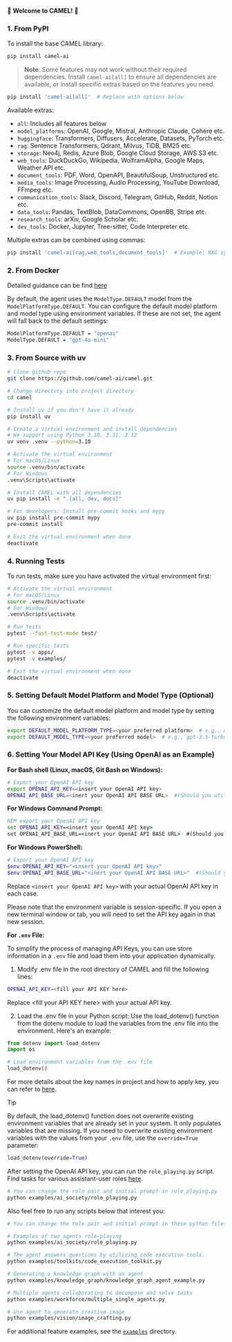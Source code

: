 🐫 **Welcome to CAMEL!** 🐫

### 1. From PyPI

To install the base CAMEL library:
```bash
pip install camel-ai
```

> **Note**: Some features may not work without their required dependencies. Install `camel-ai[all]` to ensure all dependencies are available, or install specific extras based on the features you need.

```bash
pip install 'camel-ai[all]'  # Replace with options below
```

Available extras:
- `all`: Includes all features below
- `model_platforms`: OpenAI, Google, Mistral, Anthropic Claude, Cohere etc.
- `huggingface`: Transformers, Diffusers, Accelerate, Datasets, PyTorch etc.
- `rag`: Sentence Transformers, Qdrant, Milvus, TiDB, BM25 etc.
- `storage`: Neo4j, Redis, Azure Blob, Google Cloud Storage, AWS S3  etc.
- `web_tools`: DuckDuckGo, Wikipedia, WolframAlpha, Google Maps, Weather API etc.
- `document_tools`: PDF, Word, OpenAPI, BeautifulSoup, Unstructured etc.
- `media_tools`: Image Processing, Audio Processing, YouTube Download, FFmpeg etc.
- `communication_tools`: Slack, Discord, Telegram, GitHub, Reddit, Notion etc.
- `data_tools`: Pandas, TextBlob, DataCommons, OpenBB, Stripe etc.
- `research_tools`: arXiv, Google Scholar etc.
- `dev_tools`: Docker, Jupyter, Tree-sitter, Code Interpreter etc.

Multiple extras can be combined using commas:
```bash
pip install 'camel-ai[rag,web_tools,document_tools]'  # Example: RAG system with web search and document processing
```

### 2. From Docker

Detailed guidance can be find [here](https://github.com/camel-ai/camel/blob/master/.container/README.md)


By default, the agent uses the `ModelType.DEFAULT` model from the `ModelPlatformType.DEFAULT`. You can configure the default model platform and model type using environment variables. If these are not set, the agent will fall back to the default settings:

```bash
ModelPlatformType.DEFAULT = "openai"
ModelType.DEFAULT = "gpt-4o-mini"
```

### 3. From Source with uv

```bash
# Clone github repo
git clone https://github.com/camel-ai/camel.git

# Change directory into project directory
cd camel

# Install uv if you don't have it already
pip install uv

# Create a virtual environment and install dependencies
# We support using Python 3.10, 3.11, 3.12
uv venv .venv --python=3.10

# Activate the virtual environment
# For macOS/Linux
source .venv/bin/activate
# For Windows
.venv\Scripts\activate

# Install CAMEL with all dependencies
uv pip install -e ".[all, dev, docs]"

# For developers: Install pre-commit hooks and mypy
uv pip install pre-commit mypy
pre-commit install

# Exit the virtual environment when done
deactivate
```

### 4. Running Tests

To run tests, make sure you have activated the virtual environment first:

```bash
# Activate the virtual environment
# For macOS/Linux
source .venv/bin/activate
# For Windows
.venv\Scripts\activate

# Run tests
pytest --fast-test-mode test/

# Run specific tests
pytest -v apps/
pytest -v examples/

# Exit the virtual environment when done
deactivate
```

### 5. Setting Default Model Platform and Model Type (Optional)

You can customize the default model platform and model type by setting the following environment variables:
```bash
export DEFAULT_MODEL_PLATFORM_TYPE=<your preferred platform>  # e.g., openai, anthropic, etc.
export DEFAULT_MODEL_TYPE=<your preferred model>  # e.g., gpt-3.5-turbo, gpt-4o-mini, etc.
```

### 6. Setting Your Model API Key (Using OpenAI as an Example)

**For Bash shell (Linux, macOS, Git Bash on Windows):**

```bash
# Export your OpenAI API key
export OPENAI_API_KEY=<insert your OpenAI API key>
OPENAI_API_BASE_URL=<inert your OpenAI API BASE URL>  #(Should you utilize an OpenAI proxy service, kindly specify this)
```

**For Windows Command Prompt:**

```cmd
REM export your OpenAI API key
set OPENAI_API_KEY=<insert your OpenAI API key>
set OPENAI_API_BASE_URL=<inert your OpenAI API BASE URL>  #(Should you utilize an OpenAI proxy service, kindly specify this)
```

**For Windows PowerShell:**

```powershell
# Export your OpenAI API key
$env:OPENAI_API_KEY="<insert your OpenAI API key>"
$env:OPENAI_API_BASE_URL="<inert your OpenAI API BASE URL>"  #(Should you utilize an OpenAI proxy service, kindly specify this)
```

Replace `<insert your OpenAI API key>` with your actual OpenAI API key in each case.


Please note that the environment variable is session-specific. If you open a new terminal window or tab, you will need to set the API key again in that new session.

**For `.env` File:**

To simplify the process of managing API Keys, you can use store information in a `.env` file and load them into your application dynamically.

1. Modify .env file in the root directory of CAMEL and fill the following lines:

```bash
OPENAI_API_KEY=<fill your API KEY here>
```

Replace \<fill your API KEY here\> with your actual API key.

2. Load the .env file in your Python script: Use the load_dotenv() function from the dotenv module to load the variables from the .env file into the environment. Here's an example:

```python
from dotenv import load_dotenv
import os

# Load environment variables from the .env file
load_dotenv()
```
For more details about the key names in project and how to apply key, 
you can refer to [here](./setup).

> [!TIP]
> By default, the load_dotenv() function does not overwrite existing environment variables that are already set in your system. It only populates variables that are missing.
If you need to overwrite existing environment variables with the values from your `.env` file, use the `override=True` parameter:
> ```python
> load_dotenv(override=True)
> ```

After setting the OpenAI API key, you can run the `role_playing.py` script. Find tasks for various assistant-user roles [here](https://drive.google.com/file/d/194PPaSTBR07m-PzjS-Ty6KlPLdFIPQDd/view?usp=share_link).

```bash
# You can change the role pair and initial prompt in role_playing.py
python examples/ai_society/role_playing.py
```

Also feel free to run any scripts below that interest you:

```bash
# You can change the role pair and initial prompt in these python files

# Examples of two agents role-playing
python examples/ai_society/role_playing.py

# The agent answers questions by utilizing code execution tools.
python examples/toolkits/code_execution_toolkit.py

# Generating a knowledge graph with an agent
python examples/knowledge_graph/knowledge_graph_agent_example.py  

# Multiple agents collaborating to decompose and solve tasks
python examples/workforce/multiple_single_agents.py 

# Use agent to generate creative image
python examples/vision/image_crafting.py
```
For additional feature examples, see the [`examples`](https://github.com/camel-ai/camel/tree/master/examples) directory.

<br/>